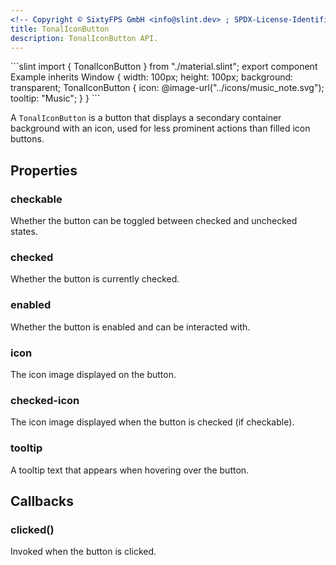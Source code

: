 ```yaml
---
<!-- Copyright © SixtyFPS GmbH <info@slint.dev> ; SPDX-License-Identifier: MIT -->
title: TonalIconButton
description: TonalIconButton API.
---
```



<CodeSnippetMD imagePath="" noScreenShot scale="3" imageWidth="300" imageHeight="200" imageAlt="">
```slint
import { TonalIconButton } from "./material.slint";
export component Example inherits Window {
    width: 100px;
    height: 100px;
    background: transparent;
    TonalIconButton {
        icon: @image-url("../icons/music_note.svg");
        tooltip: "Music";
    }
}
```
</CodeSnippetMD>

A `TonalIconButton` is a button that displays a secondary container background with an icon, used for less prominent actions than filled icon buttons.

## Properties

### checkable
<SlintProperty propName="checkable" typeName="bool">
Whether the button can be toggled between checked and unchecked states.
</SlintProperty>

### checked
<SlintProperty propName="checked" typeName="bool" propertyVisibility="in-out">
Whether the button is currently checked.
</SlintProperty>

### enabled
<SlintProperty propName="enabled" typeName="bool" defaultValue="true">
Whether the button is enabled and can be interacted with.
</SlintProperty>

### icon
<SlintProperty propName="icon" typeName="image">
The icon image displayed on the button.
</SlintProperty>

### checked-icon
<SlintProperty propName="checked-icon" typeName="image">
The icon image displayed when the button is checked (if checkable).
</SlintProperty>

### tooltip
<SlintProperty propName="tooltip" typeName="string">
A tooltip text that appears when hovering over the button.
</SlintProperty>

## Callbacks

### clicked()
Invoked when the button is clicked.
